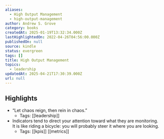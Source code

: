 ```yaml
---
aliases:
  - High Output Management
  - high-output-management
author: Andrew S. Grove
category: books
createdAt: 2025-01-19T13:32:34.000Z
lastHighlightedOn: 2022-04-26T04:56:00.000Z
publishedOn: null
source: kindle
status: evergreen
tags: []
title: High Output Management
topics:
  - leadership
updatedAt: 2025-04-21T17:30:39.000Z
url: null
---
```

## Highlights

- “Let chaos reign, then rein in chaos.”
  - Tags: [[leadership]]
- Indicators tend to direct your attention toward what they are monitoring. It is like riding a bicycle: you will probably steer it where you are looking.
  - Tags: [[kpis]] [[metrics]]
